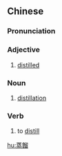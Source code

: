 {{also|蒸馏}}
==Chinese==
{{zh-forms|s=蒸馏}}

===Pronunciation===
{{zh-pron
|m=zhēngliù
|c=zing1 lau6
|mn=cheng-liû
|cat=a,n
}}

===Adjective===
{{zh-adj}}

# [[distilled]]

===Noun===
{{zh-noun}}

# [[distillation]]

===Verb===
{{zh-verb}}

# to [[distill]]

[[hu:蒸餾]]